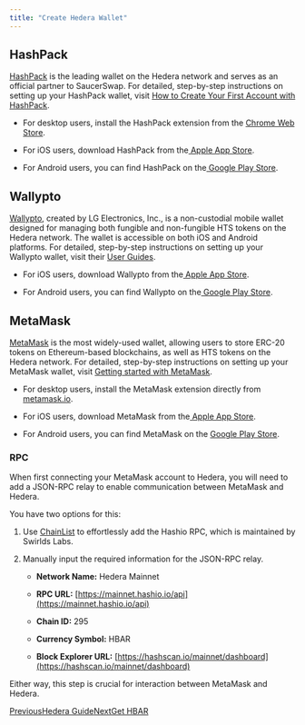 ```yaml
---
title: "Create Hedera Wallet"
---
```




## HashPack

[HashPack](https://www.hashpack.app/) is the leading wallet on the Hedera network and serves as an official partner to SaucerSwap. For detailed, step-by-step instructions on setting up your HashPack wallet, visit [How to Create Your First Account with HashPack](https://www.hashpack.app/post/how-to-create-your-first-account-with-hashpack).

* For desktop users, install the HashPack extension from the [Chrome Web Store](https://chrome.google.com/webstore/detail/hashpack/gjagmgiddbbciopjhllkdnddhcglnemk).

* For iOS users, download HashPack from the[ Apple App Store](https://apps.apple.com/us/app/hashpack/id6444389849).

* For Android users, you can find HashPack on the[ Google Play Store](https://play.google.com/store/apps/details?id=app.hashpack.wallet.twa).

## Wallypto

[Wallypto](https://wallypto.io/main), created by LG Electronics, Inc., is a non-custodial mobile wallet designed for managing both fungible and non-fungible HTS tokens on the Hedera network. The wallet is accessible on both iOS and Android platforms. For detailed, step-by-step instructions on setting up your Wallypto wallet, visit their [User Guides](https://wallypto.io/guides).

* For iOS users, download Wallypto from the[ Apple App Store](https://apps.apple.com/us/app/wallypto-blockchain-wallet/id1639302472).

* For Android users, you can find Wallypto on the[ Google Play Store](https://play.google.com/store/apps/details?id=xyz.wallypto\&hl=en_CA\&gl=US\&pli=1).

## MetaMask

[MetaMask](https://metamask.io/) is the most widely-used wallet, allowing users to store ERC-20 tokens on Ethereum-based blockchains, as well as HTS tokens on the Hedera network. For detailed, step-by-step instructions on setting up your MetaMask wallet, visit [Getting started with MetaMask](https://support.metamask.io/hc/en-us/articles/360015489531-Getting-started-with-MetaMask).

* For desktop users, install the MetaMask extension directly from [metamask.io](https://metamask.io/).

* For iOS users, download MetaMask from the[ Apple App Store](https://apps.apple.com/us/app/metamask-blockchain-wallet/id1438144202?_branch_match_id=1235424007731302813&_branch_referrer=H4sIAAAAAAAAA8soKSkottLXz00tScxNLM7WSywo0MvJzMvWL8529DB2SnSztAQA5G46IyQAAAA%3D).

* For Android users, you can find MetaMask on the [Google Play Store](https://play.google.com/store/apps/details?id=io.metamask\&hl=en_US\&ref=producthunt&_branch_match_id=1235424007731302813&_branch_referrer=H4sIAAAAAAAAA8soKSkottLXz00tScxNLM7WSywo0MvJzMvWT6ooz3a1yHeztAQA%2FOIqTSQAAAA%3D).

### RPC

When first connecting your MetaMask account to Hedera, you will need to add a JSON-RPC relay to enable communication between MetaMask and Hedera.

You have two options for this:

1. Use [ChainList](https://chainlist.org/chain/295) to effortlessly add the Hashio RPC, which is maintained by Swirlds Labs.

2. Manually input the required information for the JSON-RPC relay.

   * **Network Name:** Hedera Mainnet

   * **RPC URL:** [https://mainnet.hashio.io/api](https://mainnet.hashio.io/api)

   * **Chain ID:** 295

   * **Currency Symbol:** HBAR

   * **Block Explorer URL:** [https://hashscan.io/mainnet/dashboard](https://hashscan.io/mainnet/dashboard)

Either way, this step is crucial for interaction between MetaMask and Hedera.

[PreviousHedera Guide](/get-started/hedera-guide)[NextGet HBAR](/get-started/hedera-guide/get-hbar)
